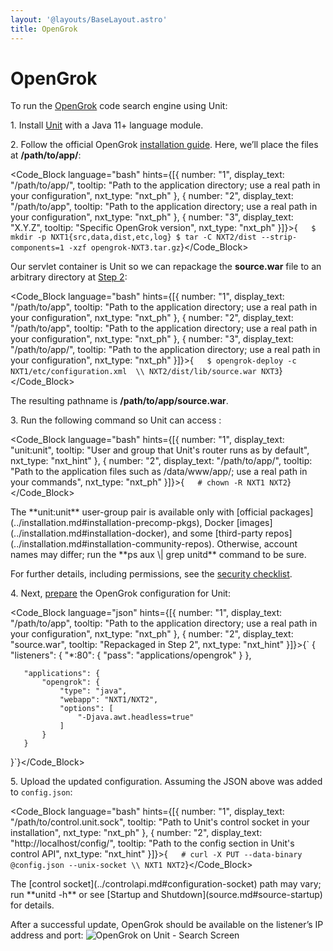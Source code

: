 ```yaml
---
layout: '@layouts/BaseLayout.astro'
title: OpenGrok
---
```

# OpenGrok

To run the [OpenGrok](https://github.com/oracle/opengrok) code search engine using Unit:

1\. Install [Unit](../installation.md#installation-precomp-pkgs) with a Java 11+ language module.

2\. Follow the official OpenGrok [installation guide](https://github.com/oracle/opengrok/wiki/How-to-setup-OpenGrok).  Here, we’ll place the files at **/path/to/app/**:

<Code_Block language="bash" hints={[{ number: "1", display_text: "/path/to/app/", tooltip: "Path to the application directory; use a real path in your configuration", nxt_type: "nxt_ph" }, { number: "2", display_text: "/path/to/app", tooltip: "Path to the application directory; use a real path in your configuration", nxt_type: "nxt_ph" }, { number: "3", display_text: "X.Y.Z", tooltip: "Specific OpenGrok version", nxt_type: "nxt_ph" }]}>{`   $ mkdir -p NXT1{src,data,dist,etc,log}
   $ tar -C NXT2/dist --strip-components=1 -xzf opengrok-NXT3.tar.gz`}</Code_Block>

Our servlet container is Unit so we can repackage the **source.war** file to an arbitrary directory at [Step 2](https://github.com/oracle/opengrok/wiki/How-to-setup-OpenGrok#step2---deploy-the-web-application):

<Code_Block language="bash" hints={[{ number: "1", display_text: "/path/to/app", tooltip: "Path to the application directory; use a real path in your configuration", nxt_type: "nxt_ph" }, { number: "2", display_text: "/path/to/app", tooltip: "Path to the application directory; use a real path in your configuration", nxt_type: "nxt_ph" }, { number: "3", display_text: "/path/to/app/", tooltip: "Path to the application directory; use a real path in your configuration", nxt_type: "nxt_ph" }]}>{`   $ opengrok-deploy -c NXT1/etc/configuration.xml  \\
         NXT2/dist/lib/source.war NXT3`}</Code_Block>

The resulting pathname is **/path/to/app/source.war**.

3\. Run the following command so Unit can access :

<Code_Block language="bash" hints={[{ number: "1", display_text: "unit:unit", tooltip: "User and group that Unit's router runs as by default", nxt_type: "nxt_hint" }, { number: "2", display_text: "/path/to/app/", tooltip: "Path to the application files such as /data/www/app/; use a real path in your commands", nxt_type: "nxt_ph" }]}>{`   # chown -R NXT1 NXT2`}</Code_Block>

<Note type="note">
The **unit:unit** user-group pair is available only with [official packages](../installation.md#installation-precomp-pkgs), Docker [images](../installation.md#installation-docker), and some [third-party repos](../installation.md#installation-community-repos). Otherwise, account names may differ; run the **ps aux \| grep unitd** command to be sure.
</Note>

For further details, including permissions, see the [security checklist](security.md#security-apps).

4\. Next, [prepare](../configuration.md#configuration-java) the OpenGrok configuration for Unit:

<Code_Block language="json" hints={[{ number: "1", display_text: "/path/to/app", tooltip: "Path to the application directory; use a real path in your configuration", nxt_type: "nxt_ph" }, { number: "2", display_text: "source.war", tooltip: "Repackaged in Step 2", nxt_type: "nxt_hint" }]}>{`   {
       "listeners": {
           "*:80": {
               "pass": "applications/opengrok"
           }
       },

       "applications": {
           "opengrok": {
               "type": "java",
               "webapp": "NXT1/NXT2",
               "options": [
                   "-Djava.awt.headless=true"
               ]
           }
       }
   }`}</Code_Block>

5\. Upload the updated configuration.  Assuming the JSON above was added to `config.json`:

<Code_Block language="bash" hints={[{ number: "1", display_text: "/path/to/control.unit.sock", tooltip: "Path to Unit's control socket in your installation", nxt_type: "nxt_ph" }, { number: "2", display_text: "http://localhost/config/", tooltip: "Path to the config section in Unit's control API", nxt_type: "nxt_hint" }]}>{`   # curl -X PUT --data-binary @config.json --unix-socket \\
          NXT1 NXT2`}</Code_Block>

<Note type="note">
The [control socket](../controlapi.md#configuration-socket) path may vary; run **unitd -h** or see [Startup and Shutdown](source.md#source-startup) for details.
</Note>

After a successful update, OpenGrok should be available on the listener’s IP address and port: ![OpenGrok on Unit - Search Screen](/opengrok.png)